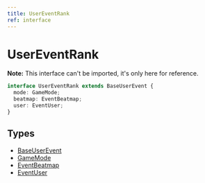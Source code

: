 ```yaml
---
title: UserEventRank
ref: interface
---
```


# UserEventRank

**Note:** This interface can't be imported, it's only here for reference.

```ts
interface UserEventRank extends BaseUserEvent {
  mode: GameMode;
  beatmap: EventBeatmap;
  user: EventUser;
}
```

## Types

- [BaseUserEvent](/references/base-user-event)
- [GameMode](/references/gamde-mode)
- [EventBeatmap](/references/event-beatmap)
- [EventUser](/references/event-user)
